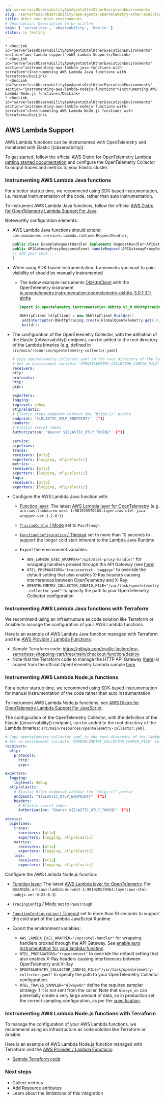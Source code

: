```yaml
---
id: serverlessObservabilityApmAgentsOtelOtherExecutionEnvironments
slug: /serverless/observability/apm-agents-opentelemetry-other-execution-environments
title: Other execution environments
# description: Description to be written
tags: [ 'serverless', 'observability', 'how-to' ]
status: in testing
---
```




<Testing />

<div id="open-telemetry-other-env"></div>

    * <DocLink id="serverlessObservabilityApmAgentsOtelOtherExecutionEnvironments" section="aws-lambda-support">AWS Lambda Support</DocLink>
    * <DocLink id="serverlessObservabilityApmAgentsOtelOtherExecutionEnvironments" section="instrumenting-aws-lambda-java-functions-with-terraform">Instrumenting AWS Lambda Java functions with Terraform</DocLink>
    * <DocLink id="serverlessObservabilityApmAgentsOtelOtherExecutionEnvironments" section="instrumenting-aws-lambda-nodejs-functions">Instrumenting AWS Lambda Node.js functions</DocLink>
    * <DocLink id="serverlessObservabilityApmAgentsOtelOtherExecutionEnvironments" section="instrumenting-aws-lambda-nodejs-functions-with-terraform">Instrumenting AWS Lambda Node.js functions with Terraform</DocLink>

<div id="open-telemetry-aws-lambda"></div>

## AWS Lambda Support

AWS Lambda functions can be instrumented with OpenTelemetry and monitored with Elastic ((observability)).

To get started, follow the official AWS Distro for OpenTelemetry Lambda [getting started documentation](https://aws-otel.github.io/docs/getting-started/lambda) and configure the OpenTelemetry Collector to output traces and metrics to your Elastic cluster.

<div id="open-telemetry-aws-lambda-java"></div>

### Instrumenting AWS Lambda Java functions

<DocCallOut title="Note">
For a better startup time, we recommend using SDK-based instrumentation, i.e. manual instrumentation of the code, rather than auto instrumentation.
</DocCallOut>

To instrument AWS Lambda Java functions, follow the official [AWS Distro for OpenTelemetry Lambda Support For Java](https://aws-otel.github.io/docs/getting-started/lambda/lambda-java).

Noteworthy configuration elements:

* AWS Lambda Java functions should extend `com.amazonaws.services.lambda.runtime.RequestHandler`,

    ```java
    public class ExampleRequestHandler implements RequestHandler<APIGatewayProxyRequestEvent, APIGatewayProxyResponseEvent> {
    public APIGatewayProxyResponseEvent handleRequest(APIGatewayProxyRequestEvent event, Context context) {
    // add your code ...
    }

    ```

* When using SDK-based instrumentation, frameworks you want to gain visibility of should be manually instrumented
    * The below example instruments [OkHttpClient](https://square.github.io/okhttp/4.x/okhttp/okhttp3/-ok-http-client/) with the OpenTelemetry instrument [io.opentelemetry.instrumentation:opentelemetry-okhttp-3.0:1.3.1-alpha](https://search.maven.org/artifact/io.opentelemetry.instrumentation/opentelemetry-okhttp-3.0/1.3.1-alpha/jar)

        ```java
        import io.opentelemetry.instrumentation.okhttp.v3_0.OkHttpTracing;

        OkHttpClient httpClient = new OkHttpClient.Builder()
        .addInterceptor(OkHttpTracing.create(GlobalOpenTelemetry.get()).newInterceptor())
        .build();
        ```

* The configuration of the OpenTelemetry Collector, with the definition of the Elastic ((observability)) endpoint, can be added to the root directory of the Lambda binaries (e.g. defined in `src/main/resources/opentelemetry-collector.yaml`)

    ```yaml
    # Copy opentelemetry-collector.yaml in the root directory of the lambda function
    # Set an environment variable 'OPENTELEMETRY_COLLECTOR_CONFIG_FILE' to '/var/task/opentelemetry-collector.yaml'
    receivers:
    otlp:
    protocols:
    http:
    grpc:

    exporters:
    logging:
    loglevel: debug
    otlp/elastic:
    # Elastic https endpoint without the "https://" prefix
    endpoint: "${ELASTIC_OTLP_ENDPOINT}"  [^1]
    headers:
    # Elastic secret token
    Authorization: "Bearer ${ELASTIC_OTLP_TOKEN}"  [^1]

    service:
    pipelines:
    traces:
    receivers: [otlp]
    exporters: [logging, otlp/elastic]
    metrics:
    receivers: [otlp]
    exporters: [logging, otlp/elastic]
    logs:
    receivers: [otlp]
    exporters: [logging, otlp/elastic]
    ```
    [^1]: Environment-specific configuration parameters can be conveniently passed in as environment variables: `ELASTIC_OTLP_ENDPOINT` and `ELASTIC_OTLP_TOKEN`

* Configure the AWS Lambda Java function with:
    * [Function
        layer](https://docs.aws.amazon.com/lambda/latest/dg/API_Layer.html): The latest [AWS
        Lambda layer for OpenTelemetry](https://aws-otel.github.io/docs/getting-started/lambda/lambda-java) (e.g. `arn:aws:lambda:eu-west-1:901920570463:layer:aws-otel-java-wrapper-ver-1-2-0:1`)

    * [`TracingConfig` / Mode](https://docs.aws.amazon.com/lambda/latest/dg/API_TracingConfig.html) set to `PassTrough`
    * [`FunctionConfiguration` / Timeout](https://docs.aws.amazon.com/lambda/latest/dg/API_FunctionConfiguration.html) set to more than 10 seconds to support the longer cold start inherent to the Lambda Java Runtime
    * Export the environment variables:
        * `AWS_LAMBDA_EXEC_WRAPPER="/opt/otel-proxy-handler"` for wrapping handlers proxied through the API Gateway (see [here](https://aws-otel.github.io/docs/getting-started/lambda/lambda-java#enable-auto-instrumentation-for-your-lambda-function))
        * `OTEL_PROPAGATORS="tracecontext, baggage"` to override the default setting that also enables X-Ray headers causing interferences between OpenTelemetry and X-Ray
        * `OPENTELEMETRY_COLLECTOR_CONFIG_FILE="/var/task/opentelemetry-collector.yaml"` to specify the path to your OpenTelemetry Collector configuration

<div id="open-telemetry-aws-lambda-java-terraform"></div>

### Instrumenting AWS Lambda Java functions with Terraform

We recommend using an infrastructure as code solution like Terraform or Ansible to manage the configuration of your AWS Lambda functions.

Here is an example of AWS Lambda Java function managed with Terraform and the [AWS Provider / Lambda Functions](https://registry.terraform.io/providers/hashicorp/aws/latest/docs/resources/lambda_function):

* Sample Terraform code: https://github.com/cyrille-leclerc/my-serverless-shopping-cart/tree/main/checkout-function/deploy
* Note that the Terraform code to manage the HTTP API Gateway ([here](https://github.com/cyrille-leclerc/my-serverless-shopping-cart/tree/main/utils/terraform/api-gateway-proxy)) is copied from the official OpenTelemetry Lambda sample [here](https://github.com/open-telemetry/opentelemetry-lambda/tree/e72467a085a2a6e57af133032f85ac5b8bbbb8d1/utils)

<div id="open-telemetry-aws-lambda-nodejs"></div>

### Instrumenting AWS Lambda Node.js functions

<DocCallOut title="Note">
For a better startup time, we recommend using SDK-based instrumentation for manual instrumentation of the code rather than auto instrumentation.
</DocCallOut>

To instrument AWS Lambda Node.js functions, see [AWS Distro for OpenTelemetry Lambda Support For JavaScript](https://aws-otel.github.io/docs/getting-started/lambda/lambda-js).

The configuration of the OpenTelemetry Collector, with the definition of the Elastic ((observability)) endpoint, can be added to the root directory of the Lambda binaries: `src/main/resources/opentelemetry-collector.yaml`.

```yaml
# Copy opentelemetry-collector.yaml in the root directory of the lambda function
# Set an environment variable 'OPENTELEMETRY_COLLECTOR_CONFIG_FILE' to '/var/task/opentelemetry-collector.yaml'
receivers:
  otlp:
    protocols:
      http:
      grpc:

exporters:
  logging:
    loglevel: debug
  otlp/elastic:
    # Elastic https endpoint without the "https://" prefix
    endpoint: "${ELASTIC_OTLP_ENDPOINT}"  [^1]
    headers:
      # Elastic secret token
      Authorization: "Bearer ${ELASTIC_OTLP_TOKEN}"  [^1]

service:
  pipelines:
    traces:
      receivers: [otlp]
      exporters: [logging, otlp/elastic]
    metrics:
      receivers: [otlp]
      exporters: [logging, otlp/elastic]
    logs:
      receivers: [otlp]
      exporters: [logging, otlp/elastic]
```
[^1]: Environment-specific configuration parameters can be conveniently passed in as environment variables: `ELASTIC_OTLP_ENDPOINT` and `ELASTIC_OTLP_TOKEN`

Configure the AWS Lambda Node.js function:

* [Function
    layer](https://docs.aws.amazon.com/lambda/latest/dg/API_Layer.html): The latest [AWS
    Lambda layer for OpenTelemetry](https://aws-otel.github.io/docs/getting-started/lambda/lambda-js). For example, `arn:aws:lambda:eu-west-1:901920570463:layer:aws-otel-nodejs-ver-0-23-0:1`)

* [`TracingConfig` / Mode](https://docs.aws.amazon.com/lambda/latest/dg/API_TracingConfig.html) set to `PassTrough`
* [`FunctionConfiguration` / Timeout](https://docs.aws.amazon.com/lambda/latest/dg/API_FunctionConfiguration.html) set to more than 10 seconds to support the cold start of the Lambda JavaScript Runtime
* Export the environment variables:
    * `AWS_LAMBDA_EXEC_WRAPPER="/opt/otel-handler"` for wrapping handlers proxied through the API Gateway. See [enable auto instrumentation for your lambda-function](https://aws-otel.github.io/docs/getting-started/lambda/lambda-js#enable-auto-instrumentation-for-your-lambda-function).
    * `OTEL_PROPAGATORS="tracecontext"` to override the default setting that also enables X-Ray headers causing interferences between OpenTelemetry and X-Ray
    * `OPENTELEMETRY_COLLECTOR_CONFIG_FILE="/var/task/opentelemetry-collector.yaml"` to specify the path to your OpenTelemetry Collector configuration.
    * `OTEL_TRACES_SAMPLER="AlwaysOn"` define the required sampler strategy if it is not sent from the caller. Note that `Always_on` can potentially create a very large amount of data, so in production set the correct sampling configuration, as per the [specification](https://github.com/open-telemetry/opentelemetry-specification/blob/main/specification/trace/sdk.md#sampling).

<div id="open-telemetry-aws-lambda-nodejs-terraform"></div>

### Instrumenting AWS Lambda Node.js functions with Terraform

To manage the configuration of your AWS Lambda functions, we recommend using an infrastructure as code solution like Terraform or Ansible.

Here is an example of AWS Lambda Node.js function managed with Terraform and the [AWS Provider / Lambda Functions](https://registry.terraform.io/providers/hashicorp/aws/latest/docs/resources/lambda_function):

* [Sample Terraform code](https://github.com/michaelhyatt/terraform-aws-nodejs-api-worker-otel/tree/v0.24)

<div id="open-telemetry-lambda-next"></div>

### Next steps

* <DocLink id="serverlessObservabilityApmAgentsOtelCollectMetrics">Collect metrics</DocLink>
* Add <DocLink id="serverlessObservabilityApmAgentsOtelResourceAttributes">Resource attributes</DocLink>
* Learn about the <DocLink id="serverlessObservabilityApmAgentsOtelLimitations">limitations of this integration</DocLink>


<Feedback slug="/serverless/observability/apm-agents-opentelemetry-other-execution-environments" filepath="docs/apm-agents/apm-agents-opentelemetry-other-execution-environments.mdx" />
